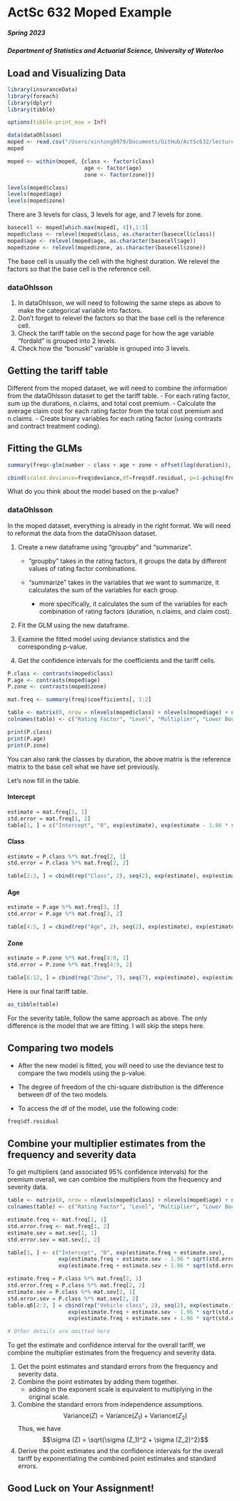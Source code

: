 # ActSc 632 Moped Example
##### Spring 2023
##### Department of Statistics and Actuarial Science, University of Waterloo

## Load and Visualizing Data
```r
library(insuranceData)
library(foreach)
library(dplyr)
library(tibble)

options(tibble.print_max = Inf)

data(dataOhlsson)
moped <- read.csv("/Users/xintong0079/Documents/GitHub/ActSc632/lectures/example/moped.csv", header=TRUE, sep=',')
moped
```

```r
moped <- within(moped, {class <- factor(class)
                        age <- factor(age)
                        zone <- factor(zone)})

levels(moped$class)
levels(moped$age)
levels(moped$zone)
```

There are 3 levels for class, 3 levels for age, and 7 levels for zone.

```r
basecell <- moped[which.max(moped[, 4]),1:3]
moped$class <- relevel(moped$class, as.character(basecell$class))
moped$age <- relevel(moped$age, as.character(basecell$age))
moped$zone <- relevel(moped$zone, as.character(basecell$zone))
```

The base cell is usually the cell with the highest duration. We relevel the factors so that the base cell is the reference cell.

### dataOhlsson
1. In dataOhlsson, we will need to following the same steps as above to make the categorical variable into factors.
2. Don't forget to relevel the factors so that the base cell is the reference cell.
3. Check the tariff table on the second page for how the age variable "fordald" is grouped into 2 levels.
4. Check how the "bonuskl" variable is grouped into 3 levels.

## Getting the tariff table
Different from the moped dataset, we will need to combine the information from the dataOhlsson dataset to get the tariff table.
- For each rating factor, sum up the durations, n.claims, and total cost premium.
- Calculate the average claim cost for each rating factor from the total cost premium and n.claims.
- Create binary variables for each rating factor (using contrasts and contract treatment coding).

## Fitting the GLMs
```r
summary(freq<-glm(number ~ class + age + zone + offset(log(duration)), data = moped[moped$duration>0,], family=poisson("log")))

cbind(scaled.deviance=freq$deviance,df=freq$df.residual, p=1-pchisq(freq$deviance, freq$df.residual))
```
What do you think about the model based on the p-value?

### dataOhlsson
In the moped dataset, everything is already in the right format. We will need to reformat the data from the dataOhlsson dataset.

1. Create a new dataframe using "groupby" and "summarize".

    - "groupby" takes in the rating factors, it groups the data by different values of rating factor combinations.
    - "summarize" takes in the variables that we want to summarize, it calculates the sum of the variables for each group.

        - more specifically, it calculates the sum of the variables for each combination of rating factors (duration, n.claims, and claim cost).

2. Fit the GLM using the new dataframe.

3. Examine the fitted model using deviance statistics and the corresponding p-value.

4. Get the confidence intervals for the coefficients and the tariff cells.

```r
P.class <- contrasts(moped$class)
P.age <- contrasts(moped$age)
P.zone <- contrasts(moped$zone)

mat.freq <- summary(freq)$coefficients[, 1:2]

table <- matrix(0, nrow = nlevels(moped$class) + nlevels(moped$age) + nlevels(moped$zone) + 1, ncol = 5)
colnames(table) <- c("Rating Factor", "Level", "Multiplier", "Lower Bound", "Upper Bound")

print(P.class)
print(P.age)
print(P.zone)
```

You can also rank the classes by duration, the above matrix is the reference matrix to the base cell what we have set previously.

Let's now fill in the table.

#### Intercept
```r
estimate = mat.freq[1, 1]
std.error = mat.freq[1, 2]
table[1, ] = c("Intercept", "0", exp(estimate), exp(estimate - 1.96 * std.error), exp(estimate + 1.96 * std.error))
```

#### Class
```r
estimate = P.class %*% mat.freq[2, 1]
std.error = P.class %*% mat.freq[2, 2]

table[2:3, ] = cbind(rep("Class", 2), seq(2), exp(estimate), exp(estimate - 1.96 * std.error), exp(estimate + 1.96 * std.error))
```

#### Age
```r
estimate = P.age %*% mat.freq[3, 1]
std.error = P.age %*% mat.freq[3, 2]

table[4:5, ] = cbind(rep("Age", 2), seq(2), exp(estimate), exp(estimate - 1.96 * std.error), exp(estimate + 1.96 * std.error))
```

#### Zone
```r
estimate = P.zone %*% mat.freq[4:9, 1]
std.error = P.zone %*% mat.freq[4:9, 2]

table[6:12, ] = cbind(rep("Zone", 7), seq(7), exp(estimate), exp(estimate - 1.96 * std.error), exp(estimate + 1.96 * std.error))
```

Here is our final tariff table.

```r
as_tibble(table)
```

For the severity table, follow the same approach as above. The only difference is the model that we are fitting. I will skip the steps here.

## Comparing two models

- After the new model is fitted, you will need to use the deviance test to compare the two models using the p-value.

- The degree of freedom of the chi-square distribution is the difference between df of the two models.

- To access the df of the model, use the following code:

```r
freq$df.residual
```

## Combine your multiplier estimates from the frequency and severity data 

To get multipliers (and associated 95% confidence intervals) for the premium overall, we can combine the multipliers from the frequency and severity data.

```r
table <- matrix(0, nrow = nlevels(moped$class) + nlevels(moped$age) + nlevels(moped$zone) + 1, ncol = 5)
colnames(table) <- c("Rating Factor", "Level", "Multiplier", "Lower Bound", "Upper Bound")

estimate.freq <- mat.freq[1, 1]
std.error.freq <- mat.freq[1, 2]
estimate.sev = mat.sev[1, 1]
std.error.sev = mat.sev[1, 2]

table[1, ] <- c("Intercept", "0", exp(estimate.freq + estimate.sev), 
                exp(estimate.freq + estimate.sev - 1.96 * sqrt(std.error.freq^2 + std.error.sev^2)), 
                exp(estimate.freq + estimate.sev + 1.96 * sqrt(std.error.freq^2 + std.error.sev^2)))

estimate.freq = P.class %*% mat.freq[2, 1]
std.error.freq = P.class %*% mat.freq[2, 2]
estimate.sev = P.class %*% mat.sev[2, 1]
std.error.sev = P.class %*% mat.sev[2, 2]
table.q6[2:3, ] = cbind(rep("Vehicle class", 2), seq(2), exp(estimate.freq + estimate.sev), 
                   exp(estimate.freq + estimate.sev - 1.96 * sqrt(std.error.freq^2 + std.error.sev^2)), 
                   exp(estimate.freq + estimate.sev + 1.96 * sqrt(std.error.freq^2 + std.error.sev^2)))

# Other details are omitted here
```

To get the estimate and confidence interval for the overall tariff, we combine the multiplier estimates from the frequency and severity data.

1. Get the point estimates and standard errors from the frequency and severity data.
2. Combine the point estimates by adding them together.
    - adding in the exponent scale is equivalent to multiplying in the original scale.
3. Combine the standard errors from independence assumptions.
    $$\text{Variance}(Z) = \text{Variance}(Z_1) + \text{Variance}(Z_2)$$
    Thus, we have
    $$\sigma (Z) = \sqrt{\sigma (Z_1)^2 + \sigma (Z_2)^2}$$
4. Derive the point estimates and the confidence intervals for the overall tariff by exponentiating the combined point estimates and standard errors.

## Good Luck on Your Assignment!

